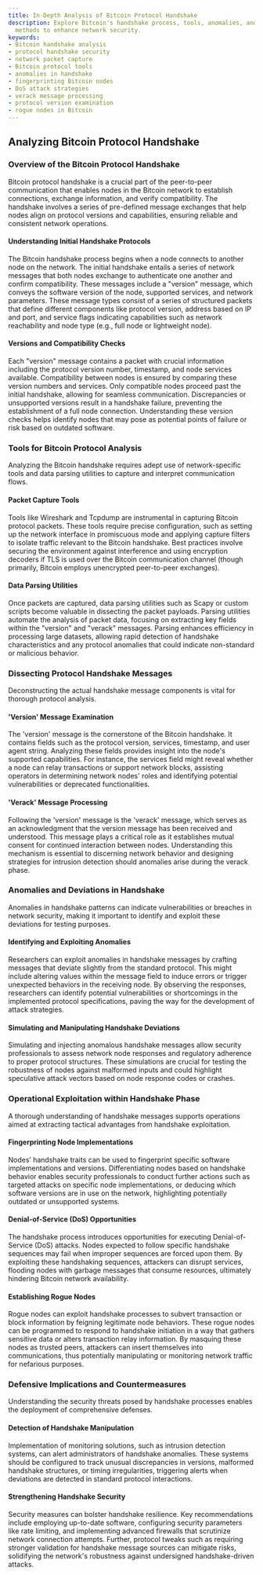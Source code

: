 ```yaml
---
title: In-Depth Analysis of Bitcoin Protocol Handshake
description: Explore Bitcoin's handshake process, tools, anomalies, and exploitation
  methods to enhance network security.
keywords:
- Bitcoin handshake analysis
- protocol handshake security
- network packet capture
- Bitcoin protocol tools
- anomalies in handshake
- fingerprinting Bitcoin nodes
- DoS attack strategies
- verack message processing
- protocol version examination
- rogue nodes in Bitcoin
---
```


## Analyzing Bitcoin Protocol Handshake

### Overview of the Bitcoin Protocol Handshake

Bitcoin protocol handshake is a crucial part of the peer-to-peer communication that enables nodes in the Bitcoin network to establish connections, exchange information, and verify compatibility. The handshake involves a series of pre-defined message exchanges that help nodes align on protocol versions and capabilities, ensuring reliable and consistent network operations.

#### Understanding Initial Handshake Protocols

The Bitcoin handshake process begins when a node connects to another node on the network. The initial handshake entails a series of network messages that both nodes exchange to authenticate one another and confirm compatibility. These messages include a "version" message, which conveys the software version of the node, supported services, and network parameters. These message types consist of a series of structured packets that define different components like protocol version, address based on IP and port, and service flags indicating capabilities such as network reachability and node type (e.g., full node or lightweight node).

#### Versions and Compatibility Checks

Each "version" message contains a packet with crucial information including the protocol version number, timestamp, and node services available. Compatibility between nodes is ensured by comparing these version numbers and services. Only compatible nodes proceed past the initial handshake, allowing for seamless communication. Discrepancies or unsupported versions result in a handshake failure, preventing the establishment of a full node connection. Understanding these version checks helps identify nodes that may pose as potential points of failure or risk based on outdated software.

### Tools for Bitcoin Protocol Analysis

Analyzing the Bitcoin handshake requires adept use of network-specific tools and data parsing utilities to capture and interpret communication flows.

#### Packet Capture Tools

Tools like Wireshark and Tcpdump are instrumental in capturing Bitcoin protocol packets. These tools require precise configuration, such as setting up the network interface in promiscuous mode and applying capture filters to isolate traffic relevant to the Bitcoin handshake. Best practices involve securing the environment against interference and using encryption decoders if TLS is used over the Bitcoin communication channel (though primarily, Bitcoin employs unencrypted peer-to-peer exchanges).

#### Data Parsing Utilities

Once packets are captured, data parsing utilities such as Scapy or custom scripts become valuable in dissecting the packet payloads. Parsing utilities automate the analysis of packet data, focusing on extracting key fields within the "version" and "verack" messages. Parsing enhances efficiency in processing large datasets, allowing rapid detection of handshake characteristics and any protocol anomalies that could indicate non-standard or malicious behavior.

### Dissecting Protocol Handshake Messages

Deconstructing the actual handshake message components is vital for thorough protocol analysis.

#### 'Version' Message Examination

The 'version' message is the cornerstone of the Bitcoin handshake. It contains fields such as the protocol version, services, timestamp, and user agent string. Analyzing these fields provides insight into the node's supported capabilities. For instance, the services field might reveal whether a node can relay transactions or support network blocks, assisting operators in determining network nodes' roles and identifying potential vulnerabilities or deprecated functionalities.

#### 'Verack' Message Processing

Following the 'version' message is the 'verack' message, which serves as an acknowledgment that the version message has been received and understood. This message plays a critical role as it establishes mutual consent for continued interaction between nodes. Understanding this mechanism is essential to discerning network behavior and designing strategies for intrusion detection should anomalies arise during the verack phase.

### Anomalies and Deviations in Handshake

Anomalies in handshake patterns can indicate vulnerabilities or breaches in network security, making it important to identify and exploit these deviations for testing purposes.

#### Identifying and Exploiting Anomalies

Researchers can exploit anomalies in handshake messages by crafting messages that deviate slightly from the standard protocol. This might include altering values within the message field to induce errors or trigger unexpected behaviors in the receiving node. By observing the responses, researchers can identify potential vulnerabilities or shortcomings in the implemented protocol specifications, paving the way for the development of attack strategies.

#### Simulating and Manipulating Handshake Deviations

Simulating and injecting anomalous handshake messages allow security professionals to assess network node responses and regulatory adherence to proper protocol structures. These simulations are crucial for testing the robustness of nodes against malformed inputs and could highlight speculative attack vectors based on node response codes or crashes.

### Operational Exploitation within Handshake Phase

A thorough understanding of handshake messages supports operations aimed at extracting tactical advantages from handshake exploitation.

#### Fingerprinting Node Implementations

Nodes’ handshake traits can be used to fingerprint specific software implementations and versions. Differentiating nodes based on handshake behavior enables security professionals to conduct further actions such as targeted attacks on specific node implementations, or deducing which software versions are in use on the network, highlighting potentially outdated or unsupported systems.

#### Denial-of-Service (DoS) Opportunities

The handshake process introduces opportunities for executing Denial-of-Service (DoS) attacks. Nodes expected to follow specific handshake sequences may fail when improper sequences are forced upon them. By exploiting these handshaking sequences, attackers can disrupt services, flooding nodes with garbage messages that consume resources, ultimately hindering Bitcoin network availability.

#### Establishing Rogue Nodes

Rogue nodes can exploit handshake processes to subvert transaction or block information by feigning legitimate node behaviors. These rogue nodes can be programmed to respond to handshake initiation in a way that gathers sensitive data or alters transaction relay information. By masquing these nodes as trusted peers, attackers can insert themselves into communications, thus potentially manipulating or monitoring network traffic for nefarious purposes.

### Defensive Implications and Countermeasures

Understanding the security threats posed by handshake processes enables the deployment of comprehensive defenses.

#### Detection of Handshake Manipulation

Implementation of monitoring solutions, such as intrusion detection systems, can alert administrators of handshake anomalies. These systems should be configured to track unusual discrepancies in versions, malformed handshake structures, or timing irregularities, triggering alerts when deviations are detected in standard protocol interactions.

#### Strengthening Handshake Security

Security measures can bolster handshake resilience. Key recommendations include employing up-to-date software, configuring security parameters like rate limiting, and implementing advanced firewalls that scrutinize network connection attempts. Further, protocol tweaks such as requiring stronger validation for handshake message sources can mitigate risks, solidifying the network's robustness against undersigned handshake-driven attacks.